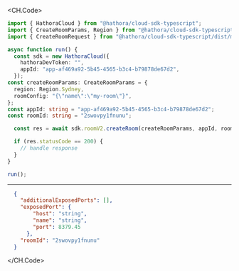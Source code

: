 
<CH.Code>
```typescript CreateRoom.ts
import { HathoraCloud } from "@hathora/cloud-sdk-typescript";
import { CreateRoomParams, Region } from "@hathora/cloud-sdk-typescript/dist/models/components";
import { CreateRoomRequest } from "@hathora/cloud-sdk-typescript/dist/models/operations";

async function run() {
  const sdk = new HathoraCloud({
    hathoraDevToken: "",
    appId: "app-af469a92-5b45-4565-b3c4-b79878de67d2",
  });
const createRoomParams: CreateRoomParams = {
  region: Region.Sydney,
  roomConfig: "{\"name\":\"my-room\"}",
};
const appId: string = "app-af469a92-5b45-4565-b3c4-b79878de67d2";
const roomId: string = "2swovpy1fnunu";

  const res = await sdk.roomV2.createRoom(createRoomParams, appId, roomId);

  if (res.statusCode == 200) {
    // handle response
  }
}

run();
```
---

```json Example Response
  {
    "additionalExposedPorts": [],
    "exposedPort": {
        "host": "string",
        "name": "string",
        "port": 8379.45
      },
    "roomId": "2swovpy1fnunu"
  }
```
</CH.Code>

